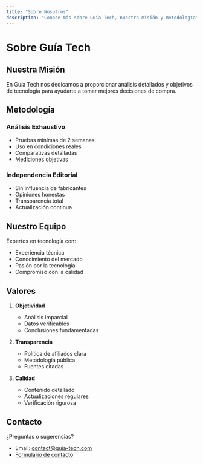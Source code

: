 ```yaml
---
title: "Sobre Nosotros"
description: "Conoce más sobre Guía Tech, nuestra misión y metodología"
---
```


# Sobre Guía Tech

## Nuestra Misión

En Guía Tech nos dedicamos a proporcionar análisis detallados y objetivos de tecnología para ayudarte a tomar mejores decisiones de compra.

## Metodología

### Análisis Exhaustivo
- Pruebas mínimas de 2 semanas
- Uso en condiciones reales
- Comparativas detalladas
- Mediciones objetivas

### Independencia Editorial
- Sin influencia de fabricantes
- Opiniones honestas
- Transparencia total
- Actualización continua

## Nuestro Equipo

Expertos en tecnología con:
- Experiencia técnica
- Conocimiento del mercado
- Pasión por la tecnología
- Compromiso con la calidad

## Valores

1. **Objetividad**
   - Análisis imparcial
   - Datos verificables
   - Conclusiones fundamentadas

2. **Transparencia**
   - Política de afiliados clara
   - Metodología pública
   - Fuentes citadas

3. **Calidad**
   - Contenido detallado
   - Actualizaciones regulares
   - Verificación rigurosa

## Contacto

¿Preguntas o sugerencias?
- Email: [contact@guia-tech.com](mailto:contact@guia-tech.com)
- [Formulario de contacto](/contact)
